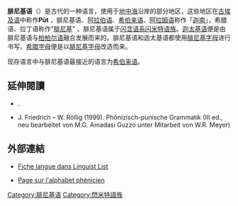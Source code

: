 {{Infobox Language
|name=腓尼基语
|nativename={{script|Phnx|[[Image:Phoenician_daleth.svg|12px]][[Image:Phoenician_beth.svg|12px]][[Image:Phoenician_res.svg|12px]][[Image:Phoenician_yodh.svg|12px]][[Image:Phoenician_mem.svg|12px]] [[Image:Phoenician_kaph.svg|12px]][[Image:Phoenician_nun.svg|12px]][[Image:Phoenician_ayin.svg|12px]][[Image:Phoenician_nun.svg|12px]][[Image:Phoenician_yodh.svg|12px]][[Image:Phoenician_mem.svg|12px]]}}<br />''{{lang|phn-Latn|dabarīm Kana`nīm}}''
|states= 地中海沿岸，包含今天的[[黎巴嫩|黎巴嫩]]、[[以色列|以色列]]、[[突尼斯|突尼斯]]等地。
|script=[[腓尼基字母|腓尼基字母]]
|extinct=7世纪
|familycolor=Afro-Asiatic
|fam2=[[闪米特语族|闪米特语族]]
|fam3=[[中闪米特语支|中闪米特语支]]
|fam4=[[西北闪米特诸语|西北闪米特诸语]]
|fam5=[[迦南诸语|迦南诸语]]
|iso2=phn|iso3=phn}}
'''腓尼基语'''（{{script|Phnx|𐤃𐤁𐤓𐤉𐤌 𐤊𐤍𐤏𐤍𐤉𐤌}}）是古代的一种语言，使用于[[地中海|地中海]]沿岸的部分地区，这些地区在[[埃及语|古埃及语]]中称作'''Pūt''' ，腓尼基语、[[阿拉伯语|阿拉伯语]]、[[希伯来语|希伯来语]]、[[阿拉姆语|阿拉姆语]]称作「[[迦南|迦南]]」，希腊语、拉丁语称作"[[腓尼基|腓尼基]]" 。腓尼基语属于[[闪含语系|闪含语系]][[闪米特语族|闪米特语族]]。[[迦太基语|迦太基语]]便是由腓尼基语与[[柏柏尔语|柏柏尔语]]融合发展而来的。腓尼基语和迦太基语都使用[[腓尼基字母|腓尼基字母]]进行书写，[[希腊字母|希腊字母]]便是以[[腓尼基字母|腓尼基字母]]改造而来。

现存语言中与腓尼基语最接近的语言为[[希伯来语|希伯来语]]。

== 延伸閱讀 ==
{{refbegin}}
*{{Citation |last=Krahmalkov |first=Charles R. |year=2001 |title=A Phoenician-Punic Grammar |series=Handbook of Oriental Studies, Section 1 |volume=54 |publisher=Brill Publishing |location=Leiden, Boston & Köln |isbn=9004117717 }}.
*J. Friedrich – W. Röllig (1999). Phönizisch-punische Grammatik (III ed., neu bearbeitet von M.G. Amadasi Guzzo unter Mitarbeit von W.R. Meyer)
{{refend}}

== 外部連結 ==
{{refbegin}}
* {{en}} [http://linguistlist.org/forms/langs/LLDescription.cfm?code=phn Fiche langue dans Linguist List]
* {{fr}} [http://www.pheniciens.com/articles/alphabet.htm Page sur l'alphabet phénicien]
{{refend}}

{{Afro-Asiatic languages}}
{{Authority control}}
{{Lang-stub}}

[[Category:腓尼基语|Category:腓尼基语]]
[[Category:閃米特語族|Category:閃米特語族]]